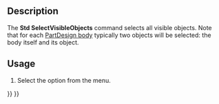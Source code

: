 <languages/>
<translate>

<!--T:1-->
{{Docnav
|[[Std_HideSelection|HideSelection]]
|[[Std_ToggleObjects|ToggleObjects]]
|[[Std_View_Menu|Std View Menu]]
|IconL=Std_HideSelection.svg
|IconR=Std_ToggleObjects.svg
|IconC=Freecad.svg
}}

<!--T:2-->
{{GuiCommand
|Name=Std SelectVisibleObjects
|MenuLocation=View → Visibility → Select visible objects
|Workbenches=All
}}

==Description== <!--T:3-->

<!--T:4-->
The '''Std SelectVisibleObjects''' command selects all visible objects. Note that for each [[PartDesign_Body|PartDesign body]] typically two objects will be selected: the body itself and its {{PropertyData|Tip}} object. 

==Usage== <!--T:5-->

<!--T:6-->
# Select the {{MenuCommand|View → Visibility → [[Image:Std_SelectVisibleObjects.svg|16px]] Select visible objects}} option from the menu.


<!--T:7-->
{{Docnav
|[[Std_HideSelection|HideSelection]]
|[[Std_ToggleObjects|ToggleObjects]]
|[[Std_View_Menu|Std View Menu]]
|IconL=Std_HideSelection.svg
|IconR=Std_ToggleObjects.svg
|IconC=Freecad.svg
}}

</translate>
{{Std_Base_navi{{#translation:}}}}
{{Userdocnavi{{#translation:}}}}